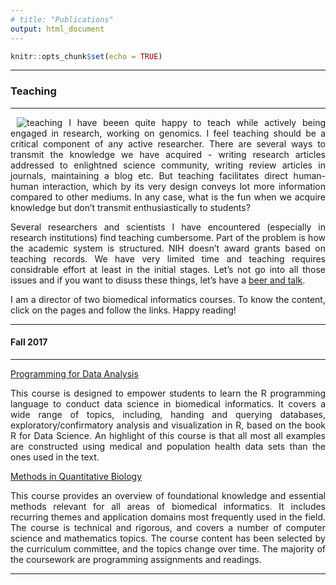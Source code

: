 ```yaml
---
# title: "Publications"
output: html_document
---
```


```r
knitr::opts_chunk$set(echo = TRUE)
```

<style>
body {
text-align: justify}
</style>

---

### Teaching

---

<img style="float: left;" src="teaching.jpg" alt="teaching" hspace="10"> I have beeen quite happy to teach while actively being engaged in research, working on genomics. I feel teaching should be a critical component of any active researcher. There are several ways to transmit the knowledge we have acquired - writing research articles addressed to enlightned science community, writing review articles in journals, maintaining a blog etc. But teaching facilitates direct human-human interaction, which by its very design conveys lot more information compared to other mediums. In any case, what is the fun when we acquire knowledge but don't transmit enthusiastically to students? 

Several researchers and scientists I have encountered (especially in research institutions) find teaching cumbersome. Part of the problem is how the academic system is structured. NIH doesn't award grants based on teaching records. We have very limited time and teaching requires considrable effort at least in the initial stages. Let's not go into all those issues and if you want to disuss these things, let's have a [beer and talk](https://kannan-kasthuri.github.io/Outreach/outreach.html). 

I am a director of two biomedical informatics courses. To know the content, click on the pages and follow the links. Happy reading!

---

#### Fall 2017

---

[Programming for Data Analysis](https://kannan-kasthuri.github.io/pda.html)

This course is designed to empower students to learn the R programming language to conduct data science in biomedical informatics. It covers a wide range of topics, including, handing and querying databases, exploratory/confirmatory analysis and visualization in R, based on the book R for Data Science. An highlight of this course is that all most all examples are constructed using medical and population health data sets than the ones used in the text. 

[Methods in Quantitative Biology](https://kannan-kasthuri.github.io/qmb.html)

This course provides an overview of foundational knowledge and essential methods relevant for all areas of biomedical informatics. It includes recurring themes and application domains most frequently used in the field. The course is technical and rigorous, and covers a number of computer science and mathematics topics. The course content has been selected by the curriculum committee, and the topics change over time. The majority of the coursework are programming assignments and readings.

---